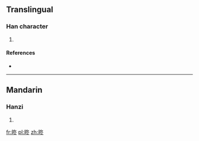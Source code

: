 ==Translingual==

===Han character===
{{Han char|rn=72|rad=日|as=05|sn=9|four=|canj=日竹水卜 (AHEY)|ids=⿰[[日]][[冬]]}}

# {{defn|Han|sort=日05}}

====References====
* {{Han ref|kx=0494.140|dkj=13875|hdz=21503.040|uh=6638|ud=26168}}

----

==Mandarin==

===Hanzi===
{{cmn-hanzi|pin=[[dōng]] ([[dong1]])|wg=tung<sup>1</sup>}}

# {{defn|lang=cmn|sort=日05}}

[[fr:昸]]
[[pl:昸]]
[[zh:昸]]
